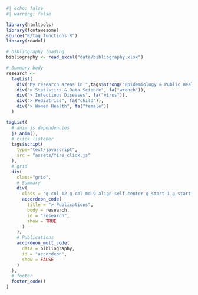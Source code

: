 
```r
#| echo: false
#| warning: false

library(htmltools)
library(fontawesome)
source("R/tag_functions.R")
library(readxl)

# bibliography loading
bibliography <- read_excel("data/bibliography.xlsx")

# Summary body
research <-
  tagList(
    div("My research areas in ",tags$strong("Epidemiology & Public Health"), " revolve around:"),
    div("> Statistics & Data Science", fa("wrench")),
    div("> Infectious Diseases", fa("virus")),
    div("> Pediatrics", fa("child")),
    div("> Women Health", fa("female"))
  )

tagList(
  # anim js dependencies
  js_anim(),
  # click listener
  tags$script(
    type="text/javascript",
    src = "assets/fire_click.js"
  ),
  # grid
  div(
    class="grid",
    # Summary
    div(
      class = "g-col-12 g-col-md-9 align-self-center g-start-1 g-start-md-1",
      accordeon_code(
        title = "> Publications",
        body = research,
        id = "research",
        show = TRUE
      )
    ),
    # Publications
    accordeon_mult_code(
      data = bibliography,
      id = "accordeon", 
      show = FALSE
    )
  ),
  # footer
  footer_code()
)
```
